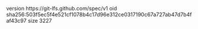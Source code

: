 version https://git-lfs.github.com/spec/v1
oid sha256:503f5ec5f4e521cf1078b4c17d96e312ce0317190c67a727ab47d7b4faf43c97
size 3227
